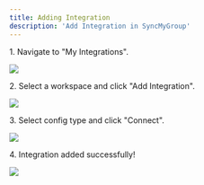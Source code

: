 ```yaml
---
title: Adding Integration
description: 'Add Integration in SyncMyGroup'
---
```



1\. Navigate to "My Integrations".

![](https://ajeuwbhvhr.cloudimg.io/colony-recorder.s3.amazonaws.com/files/2025-04-11/b3f98e94-10b0-475d-9887-432f02427f66/ascreenshot.jpeg?tl_px=0,0&br_px=1376,769&force_format=jpeg&q=100&width=1120.0&wat=1&wat_opacity=0.7&wat_gravity=northwest&wat_url=https://colony-recorder.s3.us-west-1.amazonaws.com/images/watermarks/FB923C_standard.png&wat_pad=123,158)


2\. Select a workspace and click "Add Integration".

![](https://ajeuwbhvhr.cloudimg.io/colony-recorder.s3.amazonaws.com/files/2025-04-11/ee641c1e-7034-499d-bd5f-a2c28e5b30c8/ascreenshot.jpeg?tl_px=0,0&br_px=1376,769&force_format=jpeg&q=100&width=1120.0&wat=1&wat_opacity=0.7&wat_gravity=northwest&wat_url=https://colony-recorder.s3.us-west-1.amazonaws.com/images/watermarks/FB923C_standard.png&wat_pad=393,182)


3\. Select config type and click "Connect".

![](https://ajeuwbhvhr.cloudimg.io/colony-recorder.s3.amazonaws.com/files/2025-04-11/3dc295f1-60fd-4170-bbc1-36c999fb2dbe/ascreenshot.jpeg?tl_px=164,0&br_px=1541,769&force_format=jpeg&q=100&width=1120.0&wat=1&wat_opacity=0.7&wat_gravity=northwest&wat_url=https://colony-recorder.s3.us-west-1.amazonaws.com/images/watermarks/FB923C_standard.png&wat_pad=970,199)


4\. Integration added successfully!

![](https://ajeuwbhvhr.cloudimg.io/colony-recorder.s3.amazonaws.com/files/2025-04-11/011134bc-4035-46a6-acf3-fef5c192b4ac/ascreenshot.jpeg?tl_px=0,149&br_px=1376,919&force_format=jpeg&q=100&width=1120.0&wat=1&wat_opacity=0.7&wat_gravity=northwest&wat_url=https://colony-recorder.s3.us-west-1.amazonaws.com/images/watermarks/FB923C_standard.png&wat_pad=204,361)


